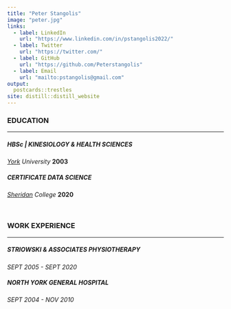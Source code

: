 ```yaml
---
title: "Peter Stangolis"
image: "peter.jpg"
links:
  - label: LinkedIn
    url: "https://www.linkedin.com/in/pstangolis2022/"
  - label: Twitter
    url: "https://twitter.com/"
  - label: GitHub
    url: "https://github.com/Peterstangolis"
  - label: Email
    url: "mailto:pstangolis@gmail.com"
output:
  postcards::trestles
site: distill::distill_website
---
```

 
### EDUCATION 
***  

##### HBSc | KINESIOLOGY & HEALTH SCIENCES   
*[York](https://www.yorku.ca/health/kinesiology-health-science/) University*  **2003**  


##### CERTIFICATE DATA SCIENCE  
*[Sheridan](https://caps.sheridancollege.ca/products/data-science.aspx?gclid=Cj0KCQiAjc2QBhDgARIsAMc3SqRDjPhw80fvR4cm10bhCy9IHraLq2gt5KPq39LWKNexJnEs4fdyv90aAoF3EALw_wcB) College*  **2020**  


<br>  

### WORK EXPERIENCE 
***

##### STRIOWSKI & ASSOCIATES PHYSIOTHERAPY  
*SEPT 2005 - SEPT 2020*


##### NORTH YORK GENERAL HOSPITAL
*SEPT 2004 - NOV 2010*







